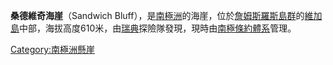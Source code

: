 {{Coord|63|50|S|57|30|W|display=title}}

'''桑德維奇海崖'''（Sandwich Bluff），是[[南極洲|南極洲]]的海崖，位於[[詹姆斯羅斯島群|詹姆斯羅斯島群]]的[[維加島|維加島]]中部，海拔高度610米，由[[瑞典|瑞典]]探險隊發現，現時由[[南極條約體系|南極條約體系]]管理。

[[Category:南極洲懸崖|Category:南極洲懸崖]]


{{Antarctica-geo-stub}}
